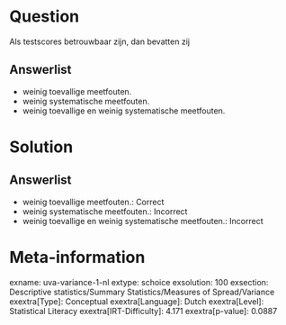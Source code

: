 Question
========

Als testscores betrouwbaar zijn, dan bevatten zij

Answerlist
----------

* weinig toevallige meetfouten.
* weinig systematische meetfouten.
* weinig toevallige en weinig systematische meetfouten.

Solution
========

Answerlist
----------

* weinig toevallige meetfouten.: Correct
* weinig systematische meetfouten.: Incorrect
* weinig toevallige en weinig systematische meetfouten.: Incorrect

Meta-information
================
exname: uva-variance-1-nl
extype: schoice
exsolution: 100
exsection: Descriptive statistics/Summary Statistics/Measures of Spread/Variance
exextra[Type]: Conceptual
exextra[Language]: Dutch
exextra[Level]: Statistical Literacy
exextra[IRT-Difficulty]: 4.171
exextra[p-value]: 0.0887
